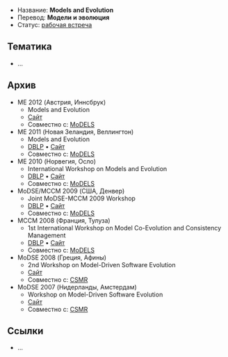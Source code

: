 * Название: '''Models and Evolution'''
* Перевод: '''Модели и эволюция'''
* Статус: [[Workshop|рабочая встреча]]

== Тематика ==
* …

== Архив ==
* ME 2012 (Австрия, Иннсбрук)
** Models and Evolution
** [http://www.models-and-evolution.com/ Сайт]
** Совместно с: [[MoDELS]]
* ME 2011 (Новая Зеландия, Веллингтон)
** Models and Evolution
** [http://dblp.uni-trier.de/db/conf/models/models2011w.html DBLP] • [http://www.di.univaq.it/ME2011/ Сайт]
** Совместно с: [[MoDELS]]
* ME 2010 (Норвегия, Осло)
** International Workshop on Models and Evolution
** [http://dblp.uni-trier.de/db/conf/models/models2010w.html DBLP] • [http://www.modse.fr/doku.php Сайт]
** Совместно с: [[MoDELS]]
* MoDSE/MCCM 2009 (США, Денвер)
** Joint MoDSE-MCCM 2009 Workshop
** [http://dblp.uni-trier.de/db/conf/models/models2009w.html DBLP] • [http://www.modse.fr/modsemccm09/doku.php Сайт]
** Совместно с: [[MoDELS]]
* MCCM 2008 (Франция, Тулуза)
** 1st International Workshop on Model Co-Evolution and Consistency Management
** [http://dblp.uni-trier.de/db/conf/models/models2008w.html DBLP] • [http://www.info.fundp.ac.be/mccm/2008/ Сайт]
** Совместно с: [[MoDELS]]
* MoDSE 2008 (Греция, Афины)
** 2nd Workshop on Model-Driven Software Evolution
** [http://www.lina.sciences.univ-nantes.fr/conf/MoDSE2008/index.html Сайт]
** Совместно с: [[CSMR]]
* MoDSE 2007 (Нидерланды, Амстердам)
** Workshop on Model-Driven Software Evolution
** [http://www.sciences.univ-nantes.fr/MoDSE2007/ Сайт]
** Совместно с: [[CSMR]]

== Ссылки ==
* …
